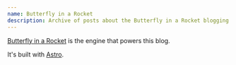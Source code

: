 ```yaml
---
name: Butterfly in a Rocket
description: Archive of posts about the Butterfly in a Rocket blogging engine
---
```


[Butterfly in a Rocket](https://github.com/iokode/butterfly-in-a-rocket) is the engine that powers this blog.

It's built with [Astro](https://iokode.blog/archive/astro).